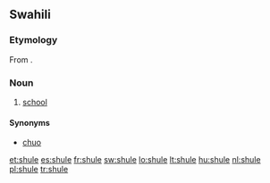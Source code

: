 ==Swahili==

===Etymology===
From {{etyl|de|sw}} {{term|lang=de|Schule}}.

===Noun===
{{sw-noun}}

# [[school]]

====Synonyms====
* [[chuo]]

[[et:shule]]
[[es:shule]]
[[fr:shule]]
[[sw:shule]]
[[lo:shule]]
[[lt:shule]]
[[hu:shule]]
[[nl:shule]]
[[pl:shule]]
[[tr:shule]]